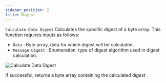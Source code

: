 ```yaml
---
sidebar_position: 2
title: Digest
---
```



`Calculate Data Digest` Calculates the specific digest of a byte array. This function requires inputs as follows:

* `Data` <Step text="1"/> : Byte array, data for which digest will be calculated.
* `Message Digest` <Step text="2"/> : Enumeration, type of digest algorithm used in digest calculation.

![Calculate Data Digest](_static/img/digest_sync.png)

If successful, returns a byte array containing the calculated *digest* <Step text="3"/>.